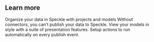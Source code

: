 ## Learn more

<CardGroup cols={2}>
  <Card
    title="Projects & Models"
    icon="folder-open"
    href="/workspaces/projects"
  >
    Organize your data in Speckle with projects and models
  </Card>
  <Card title="Connectors" icon="plug" href="/connectors/">
    Without connectors, you can't publish your data to Speckle.
  </Card>
  <Card title="Presentations" icon="camera" href="/3d-viewer/presentation">
    View your models in style with a suite of presentation features.
  </Card>
  <Card title="Automate" icon="robot" href="/automate/">
    Setup actions to run automatically on every publish event.
  </Card>
</CardGroup>
